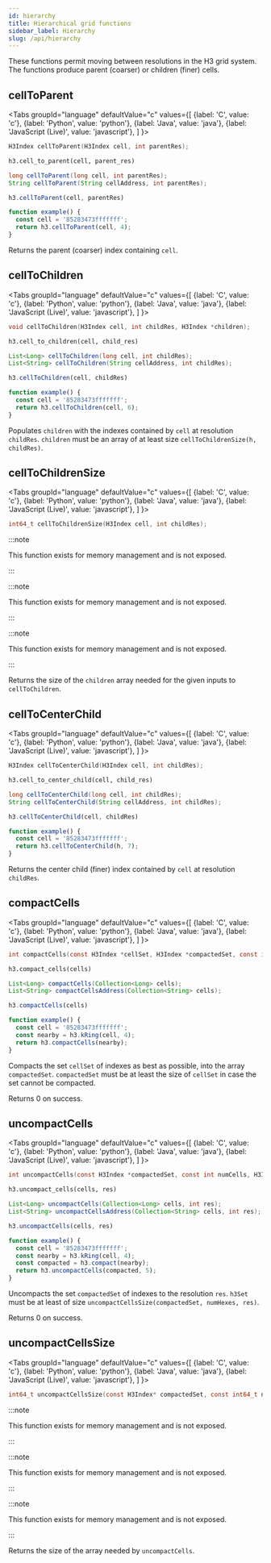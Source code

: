 ```yaml
---
id: hierarchy
title: Hierarchical grid functions
sidebar_label: Hierarchy
slug: /api/hierarchy
---
```



These functions permit moving between resolutions in the H3 grid system. The functions produce parent (coarser) or children (finer) cells.

## cellToParent

<Tabs
  groupId="language"
  defaultValue="c"
  values={[
    {label: 'C', value: 'c'},
    {label: 'Python', value: 'python'},
    {label: 'Java', value: 'java'},
    {label: 'JavaScript (Live)', value: 'javascript'},
  ]
}>
<TabItem value="c">

```c
H3Index cellToParent(H3Index cell, int parentRes);
```

</TabItem>
<TabItem value="python">

```py
h3.cell_to_parent(cell, parent_res)
```

</TabItem>
<TabItem value="java">

```java
long cellToParent(long cell, int parentRes);
String cellToParent(String cellAddress, int parentRes);
```

</TabItem>
<TabItem value="javascript">

```js
h3.cellToParent(cell, parentRes)
```

```js live
function example() {
  const cell = '85283473fffffff';
  return h3.cellToParent(cell, 4);
}
```

</TabItem>
</Tabs>

Returns the parent (coarser) index containing `cell`.

## cellToChildren

<Tabs
  groupId="language"
  defaultValue="c"
  values={[
    {label: 'C', value: 'c'},
    {label: 'Python', value: 'python'},
    {label: 'Java', value: 'java'},
    {label: 'JavaScript (Live)', value: 'javascript'},
  ]
}>
<TabItem value="c">

```c
void cellToChildren(H3Index cell, int childRes, H3Index *children);
```

</TabItem>
<TabItem value="python">

```py
h3.cell_to_children(cell, child_res)
```

</TabItem>
<TabItem value="java">

```java
List<Long> cellToChildren(long cell, int childRes);
List<String> cellToChildren(String cellAddress, int childRes);
```

</TabItem>
<TabItem value="javascript">

```js
h3.cellToChildren(cell, childRes)
```

```js live
function example() {
  const cell = '85283473fffffff';
  return h3.cellToChildren(cell, 6);
}
```

</TabItem>
</Tabs>

Populates `children` with the indexes contained by `cell` at resolution `childRes`. `children` must be an array of at least size `cellToChildrenSize(h, childRes)`.

## cellToChildrenSize

<Tabs
  groupId="language"
  defaultValue="c"
  values={[
    {label: 'C', value: 'c'},
    {label: 'Python', value: 'python'},
    {label: 'Java', value: 'java'},
    {label: 'JavaScript (Live)', value: 'javascript'},
  ]
}>
<TabItem value="c">

```c
int64_t cellToChildrenSize(H3Index cell, int childRes);
```

</TabItem>
<TabItem value="python">

:::note

This function exists for memory management and is not exposed.

:::

</TabItem>
<TabItem value="java">

:::note

This function exists for memory management and is not exposed.

:::

</TabItem>
<TabItem value="javascript">

:::note

This function exists for memory management and is not exposed.

:::

</TabItem>
</Tabs>

Returns the size of the `children` array needed for the given inputs to `cellToChildren`.

## cellToCenterChild

<Tabs
  groupId="language"
  defaultValue="c"
  values={[
    {label: 'C', value: 'c'},
    {label: 'Python', value: 'python'},
    {label: 'Java', value: 'java'},
    {label: 'JavaScript (Live)', value: 'javascript'},
  ]
}>
<TabItem value="c">

```c
H3Index cellToCenterChild(H3Index cell, int childRes);
```

</TabItem>
<TabItem value="python">

```py
h3.cell_to_center_child(cell, child_res)
```

</TabItem>
<TabItem value="java">

```java
long cellToCenterChild(long cell, int childRes);
String cellToCenterChild(String cellAddress, int childRes);
```

</TabItem>
<TabItem value="javascript">

```js
h3.cellToCenterChild(cell, childRes)
```

```js live
function example() {
  const cell = '85283473fffffff';
  return h3.cellToCenterChild(h, 7);
}
```

</TabItem>
</Tabs>

Returns the center child (finer) index contained by `cell` at resolution `childRes`.

## compactCells

<Tabs
  groupId="language"
  defaultValue="c"
  values={[
    {label: 'C', value: 'c'},
    {label: 'Python', value: 'python'},
    {label: 'Java', value: 'java'},
    {label: 'JavaScript (Live)', value: 'javascript'},
  ]
}>
<TabItem value="c">

```c
int compactCells(const H3Index *cellSet, H3Index *compactedSet, const int numCells);
```

</TabItem>
<TabItem value="python">

```py
h3.compact_cells(cells)
```

</TabItem>
<TabItem value="java">

```java
List<Long> compactCells(Collection<Long> cells);
List<String> compactCellsAddress(Collection<String> cells);
```

</TabItem>
<TabItem value="javascript">

```js
h3.compactCells(cells)
```

```js live
function example() {
  const cell = '85283473fffffff';
  const nearby = h3.kRing(cell, 4);
  return h3.compactCells(nearby);
}
```

</TabItem>
</Tabs>

Compacts the set `cellSet` of indexes as best as possible, into the array `compactedSet`. `compactedSet` must be at least the size of `cellSet` in case the set cannot be compacted.

Returns 0 on success.

## uncompactCells

<Tabs
  groupId="language"
  defaultValue="c"
  values={[
    {label: 'C', value: 'c'},
    {label: 'Python', value: 'python'},
    {label: 'Java', value: 'java'},
    {label: 'JavaScript (Live)', value: 'javascript'},
  ]
}>
<TabItem value="c">

```c
int uncompactCells(const H3Index *compactedSet, const int numCells, H3Index *cellSet, const int maxCells, const int res);
```

</TabItem>
<TabItem value="python">

```py
h3.uncompact_cells(cells, res)
```

</TabItem>
<TabItem value="java">

```java
List<Long> uncompactCells(Collection<Long> cells, int res);
List<String> uncompactCellsAddress(Collection<String> cells, int res);
```

</TabItem>
<TabItem value="javascript">

```js
h3.uncompactCells(cells, res)
```

```js live
function example() {
  const cell = '85283473fffffff';
  const nearby = h3.kRing(cell, 4);
  const compacted = h3.compact(nearby);
  return h3.uncompactCells(compacted, 5);
}
```

</TabItem>
</Tabs>

Uncompacts the set `compactedSet` of indexes to the resolution `res`. `h3Set` must be at least of size `uncompactCellsSize(compactedSet, numHexes, res)`.

Returns 0 on success.

## uncompactCellsSize

<Tabs
  groupId="language"
  defaultValue="c"
  values={[
    {label: 'C', value: 'c'},
    {label: 'Python', value: 'python'},
    {label: 'Java', value: 'java'},
    {label: 'JavaScript (Live)', value: 'javascript'},
  ]
}>
<TabItem value="c">

```c
int64_t uncompactCellsSize(const H3Index* compactedSet, const int64_t numCompacted, const int res)
```

</TabItem>
<TabItem value="python">

:::note

This function exists for memory management and is not exposed.

:::

</TabItem>
<TabItem value="java">

:::note

This function exists for memory management and is not exposed.

:::

</TabItem>
<TabItem value="javascript">

:::note

This function exists for memory management and is not exposed.

:::

</TabItem>
</Tabs>

Returns the size of the array needed by `uncompactCells`.
